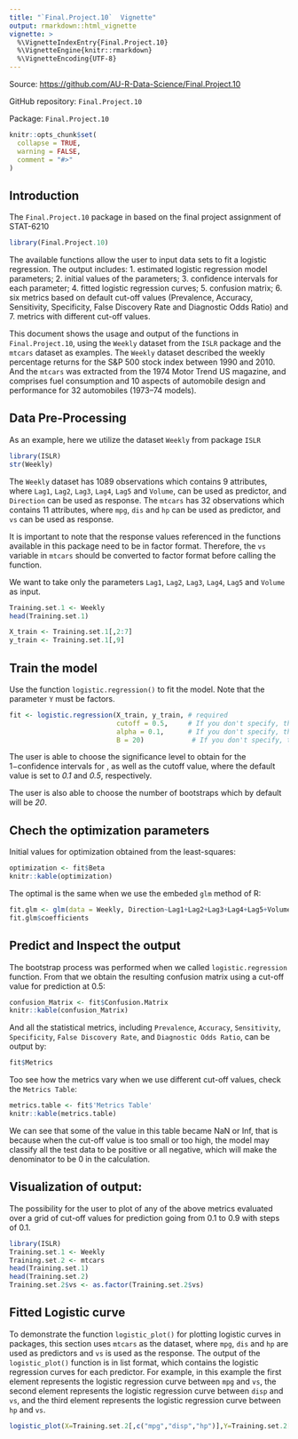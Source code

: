 ```yaml
---
title: "`Final.Project.10`  Vignette"
output: rmarkdown::html_vignette
vignette: >
  %\VignetteIndexEntry{Final.Project.10}
  %\VignetteEngine{knitr::rmarkdown}
  %\VignetteEncoding{UTF-8}
---
```


Source: <https://github.com/AU-R-Data-Science/Final.Project.10>

GitHub repository: `Final.Project.10`

Package: `Final.Project.10`

```r
knitr::opts_chunk$set(
  collapse = TRUE,
  warning = FALSE,
  comment = "#>"
)
```


## Introduction

The `Final.Project.10` package in based on the final project assignment of STAT-6210

```r
library(Final.Project.10)
```


The available functions allow the user to input data sets to fit a logistic regression. The output includes: 1. estimated logistic regression model parameters; 2. initial values of the parameters; 3. confidence intervals for each parameter; 4. fitted logistic regression curves; 5. confusion matrix; 6. six metrics based on default cut-off values (Prevalence, Accuracy, Sensitivity, Specificity, False Discovery Rate and Diagnostic Odds Ratio) and 7. metrics with different cut-off values.

This document shows the usage and output of the functions in `Final.Project.10`, using the `Weekly` dataset from the `ISLR` package and the `mtcars` dataset as examples. The `Weekly` dataset described the weekly percentage returns for the S&P 500 stock index between 1990 and 2010. And the `mtcars` was extracted from the 1974 Motor Trend US magazine, and comprises fuel consumption and 10 aspects of automobile design and performance for 32 automobiles (1973--74 models).

## Data Pre-Processing

As an example, here we utilize the dataset `Weekly` from package `ISLR`
```r
library(ISLR)
str(Weekly)
```

The `Weekly` dataset has 1089 observations which contains 9 attributes, where `Lag1`, `Lag2`, `Lag3`, `Lag4`, `Lag5` and `Volume`, can be used as predictor, and `Direction` can be used as response. The `mtcars` has 32 observations which contains 11 attributes, where `mpg`, `dis` and `hp` can be used as predictor, and `vs` can be used as response.

It is important to note that the response values referenced in the functions available in this package need to be in factor format. Therefore, the `vs` variable in `mtcars` should be converted to factor format before calling the function.


We want to take only the parameters `Lag1`, `Lag2`, `Lag3`, `Lag4`, `Lag5` and `Volume` as input.
```r
Training.set.1 <- Weekly
head(Training.set.1)
```


```r
X_train <- Training.set.1[,2:7]
y_train <- Training.set.1[,9]
```


## Train the model
Use the function `logistic.regression()` to fit the model. Note that the parameter `Y` must be factors.
```r
fit <- logistic.regression(X_train, y_train, # required
                           cutoff = 0.5,     # If you don't specify, the default will be 0.5
                           alpha = 0.1,      # If you don't specify, the default will be 0.1
                           B = 20)            # If you don't specify, the default will be 20
```

The user is able to choose the significance level \alpha to obtain for the 1−\alpha confidence intervals for \beta, as well as the cutoff value,  where the default value is set to *0.1* and *0.5*, respectively.

The user is also able to choose the number of bootstraps which by default will be *20*.


## Chech the optimization parameters
Initial values for optimization obtained from the least-squares:
```r
optimization <- fit$Beta
knitr::kable(optimization)
```

The optimal \Beta is the same when we use the embeded `glm` method of R:
```r
fit.glm <- glm(data = Weekly, Direction~Lag1+Lag2+Lag3+Lag4+Lag5+Volume, family = binomial)
fit.glm$coefficients
```



## Predict and Inspect the output
The bootstrap process was performed when we called `logistic.regression` function.
From that we obtain the resulting confusion matrix using a cut-off value for prediction at 0.5:
```r
confusion_Matrix <- fit$Confusion.Matrix
knitr::kable(confusion_Matrix)
```


And all the statistical metrics, including `Prevalence`, `Accuracy`, `Sensitivity`, `Specificity`, `False Discovery Rate`, and `Diagnostic Odds Ratio`, can be output by:
```r
fit$Metrics
```


Too see how the metrics vary when we use different cut-off values, check the `Metrics Table`:
```r
metrics.table <- fit$'Metrics Table'
knitr::kable(metrics.table)
```

We can see that some of the value in this table became NaN or Inf, that is because when the cut-off value is too small or too high, the model may classify all the test data to be positive or all negative, which will make the denominator to be 0 in the calculation.


## Visualization of output:
The possibility for the user to plot of any of the above metrics evaluated over a grid of cut-off values for prediction going from 0.1 to 0.9 with steps of 0.1.



```r
library(ISLR)
Training.set.1 <- Weekly
Training.set.2 <- mtcars
head(Training.set.1)
head(Training.set.2)
Training.set.2$vs <- as.factor(Training.set.2$vs)
```

## Fitted Logistic curve

To demonstrate the function `logistic_plot()` for plotting logistic curves in packages, this section uses `mtcars` as the dataset, where `mpg`, `dis` and `hp` are used as predictors and `vs` is used as the response. The output of the `logistic_plot()` function is in list format, which contains the logistic regression curves for each predictor. For example, in this example the first element represents the logistic regression curve between `mpg` and `vs`, the second element represents the logistic regression curve between `disp` and `vs`, and the third element represents the logistic regression curve between `hp` and `vs`.

```r
logistic_plot(X=Training.set.2[,c("mpg","disp","hp")],Y=Training.set.2[,"vs"])
```
